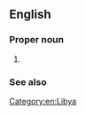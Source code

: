 ==English==

===Proper noun===
{{en-proper noun}}

# {{lb|en|historical}} {{n-g|The official name of [[Libya]] from 1977-2011.}}

===See also===
{{pedia}}

[[Category:en:Libya]]